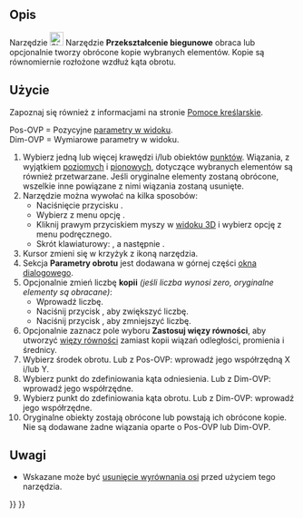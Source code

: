 <languages/>

{{Docnav/pl
|[[Sketcher_Translate/pl|Przekształcanie w szyku]]
|[[Sketcher_Scale/pl|Przekształcenie skali]]
|[[Sketcher_Workbench/pl|środowisko pracy Szkicownik]]
|IconL=Sketcher_Translate.svg
|IconR=Sketcher_Scale.svg
|IconC=Workbench_Sketcher.svg
}}

{{GuiCommand/pl
|Name=Sketcher Rotate
|Name/pl=Szkicownik: Przekształcenie biegunowe
|MenuLocation=Szkic → Narzędzia szkicownika → Przekształcenie biegunowe
|Workbenches=[[Sketcher_Workbench/pl|Szkicownik]]
|Shortcut={{KEY|Z}} {{KEY|T}}
|Version=1.0
|SeeAlso=
}}

<span id="Description"></span>
==Opis==

Narzędzie [[Image:Sketcher_Rotate.svg|24px]] Narzędzie '''Przekształcenie biegunowe''' obraca lub opcjonalnie tworzy obrócone kopie wybranych elementów. Kopie są równomiernie rozłożone wzdłuż kąta obrotu.

<span id="Usage"></span>
==Użycie==

Zapoznaj się również z informacjami na stronie [[Sketcher_Workbench/pl#Pomoce_kreślarskie|Pomoce kreślarskie]].

Pos-OVP = Pozycyjne [[Sketcher_Preferences/pl#Ogólne|parametry w widoku]].<br>
Dim-OVP = Wymiarowe parametry w widoku.

# Wybierz jedną lub więcej krawędzi i/lub obiektów [[Sketcher_CreatePoint/pl|punktów]]. Wiązania, z wyjątkiem [[Sketcher_ConstrainHorizontal/pl|poziomych]] i [[Sketcher_ConstrainVertical/pl|pionowych]], dotyczące wybranych elementów są również przetwarzane. Jeśli oryginalne elementy zostaną obrócone, wszelkie inne powiązane z nimi wiązania zostaną usunięte.
# Narzędzie można wywołać na kilka sposobów:
#* Naciśnięcie przycisku {{Button|[[Image:Sketcher_Rotate.svg|16px]] '''Przekształcenie biegunowe'''}}.
#* Wybierz z menu opcję {{MenuCommand|Szkic → Narzędzia szkicownika → [[Image:Sketcher_Rotate.svg|16px]] Przekształcenie biegunowe}}.
#* Kliknij prawym przyciskiem myszy w [[3D_view/pl|widoku 3D]] i wybierz opcję {{MenuCommand|[[Image:Sketcher_Rotate.svg|16px]] Przekształcenie biegunowe}} z menu podręcznego.
#* Skrót klawiaturowy: {{KEY|Z}}, a następnie {{KEY|P}}.
# Kursor zmieni się w krzyżyk z ikoną narzędzia.
# Sekcja '''Parametry obrotu''' jest dodawana w górnej części [[Sketcher_Dialog|okna dialogowego]].
# Opcjonalnie zmień liczbę '''kopii''' ''(jeśli liczba wynosi zero, oryginalne elementy są obracane)'':
#* Wprowadź liczbę.
#* Naciśnij przycisk {{KEY|U}}, aby zwiększyć liczbę.
#* Naciśnij przycisk {{KEY|J}}, aby zmniejszyć liczbę.
# Opcjonalnie zaznacz pole wyboru '''Zastosuj więzy równości''', aby utworzyć [[Sketcher_ConstrainEqual/pl|więzy równości]] zamiast kopii wiązań odległości, promienia i średnicy.
# Wybierz środek obrotu. Lub z Pos-OVP: wprowadź jego współrzędną X i/lub Y.
# Wybierz punkt do zdefiniowania kąta odniesienia. Lub z Dim-OVP: wprowadź jego współrzędne.
# Wybierz punkt do zdefiniowania kąta obrotu. Lub z Dim-OVP: wprowadź jego współrzędne.
# Oryginalne obiekty zostają obrócone lub powstają ich obrócone kopie. Nie są dodawane żadne wiązania oparte o Pos-OVP lub Dim-OVP.

<span id="Notes"></span>
==Uwagi==

* Wskazane może być [[Sketcher_RemoveAxesAlignment/pl|usunięcie wyrównania osi]] przed użyciem tego narzędzia.


{{Docnav/pl
|[[Sketcher_Translate/pl|Przekształcanie w szyku]]
|[[Sketcher_Scale/pl|Przekształcanie skali]]
|[[Sketcher_Workbench/pl|środowisko pracy Szkicownik]]
|IconL=Sketcher_Translate.svg
|IconR=Sketcher_Scale.svg
|IconC=Workbench_Sketcher.svg
}}

{{Sketcher_Tools_navi{{#translation:}}}}
{{Userdocnavi{{#translation:}}}}